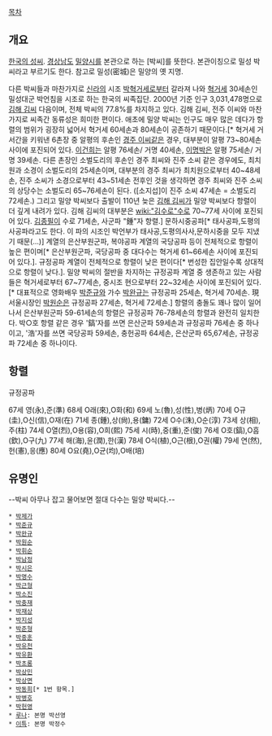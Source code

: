 [[목차]]
== 개요 ==
[[한국의 성씨]].
[[경상남도]] [[밀양시]]를 본관으로 하는 [박씨]를 뜻한다. 본관이칭으로 밀성 박씨라고 부르기도 한다. 참고로 밀성(密城)은 밀양의 옛 지명.

다른 박씨들과 마찬가지로 [[신라]]의 시조 [[박혁거세]]로부터 갈라져 나와 [[혁거세]] 30세손인 밀성대군 박언침을 시조로 하는 한국의 씨족집단. 2000년 기준 인구 3,031,478명으로 [[김해 김씨]] 다음이며, 전체 박씨의 77.8%를 차지하고 있다. 김해 김씨, 전주 이씨와 마찬가지로 씨족간 동류성은 희미한 편이다. 애초에 밀양 박씨는 인구도 매우 많은 데다가 항렬의 범위가 굉장히 넓어서 혁거세 60세손과 80세손이 공존하기 때문이다.[* 혁거세 거서간을 키워낸 6촌장 중 알평의 후손인 [[경주 이씨]]같은 경우, 대부분이 알평 73~80세손 사이에 포진되어 있다. [[이건희]]는 알평 76세손/ 거명 40세손, [[이명박]]은 알평 75세손/ 거명 39세손. 다른 촌장인 소벌도리의 후손인 경주 최씨와 진주 소씨 같은 경우에도, 최치원과 소경이 소벌도리의 25세손이며, 대부분의 경주 최씨가 최치원으로부터 40~48세손, 진주 소씨가 소경으로부터 43~51세손 전후인 것을 생각하면 경주 최씨와 진주 소씨의 상당수는 소벌도리 65~76세손이 된다. ([소지섭]이 진주 소씨 47세손 = 소벌도리 72세손.) 그리고 밀양 박씨보다 출발이 110년 늦은 [[김해 김씨]]가 밀양 박씨보다 항렬이 더 깊게 내려가 있다. 김해 김씨의 대부분은 [[wiki:"김수로"수로]] 70~77세 사이에 포진되어 있다. [[김종필]]이 수로 71세손, 사군파 "鍾"자 항렬.] 문하시중공파[* 태사공파,도평의사공파라고도 한다. 이 파의 시조인 박언부가 태사공,도평의사사,문하시중을 모두 지냈기 때문(...)] 계열의 은산부원군파, 복야공파 계열의 국당공파 등이 전체적으로 항렬이 높은 편이며[* 은산부원군파, 국당공파 중 대다수는 혁거세 61~66세손 사이에 포진되어 있다.]. 규정공파 계열이 전체적으로 항렬이 낮은 편이다[* 번성한 집안일수록 상대적으로 항렬이 낮다.]. 밀양 박씨의 절반을 차지하는 규정공파 계열 중 생존하고 있는 사람들은 혁거세로부터 67~77세손, 중시조 현으로부터 22~32세손 사이에 포진되어 있다.[* 대표적으로 영화배우 [[박준규]]와 가수 [[박완규]]는 규정공파 25세손, 혁거세 70세손. 現 서울시장인 [[박원순]]은 규정공파 27세손, 혁거세 72세손.] 항렬의 충돌도 꽤나 많이 일어나서 은산부원군파 59-61세손의 항렬은 규정공파 76-78세손의 항렬과 완전히 일치한다. 박○호 항렬 같은 경우 '鎬'자를 쓰면 은산군파 59세손과 규정공파 76세손 중 하나이고, '浩'자를 쓰면 국당공파 59세손, 충헌공파 64세손, 은산군파 65,67세손, 규정공파 72세손 중 하나이다.
== 항렬 ==
규정공파

67세 영(永),준(準)  
68세 O래(來),O화(和) 
69세 노(魯),성(性),병(炳)  
70세 O규(圭),O신(信),O재(在)  
71세 종(鍾),상(尙),용(鏞)  
72세 O수(洙),O순(淳)
73세 상(相), 주(柱) 
74세 O열(烈),O용(容),O희(熙)
75세 시(時),중(重),준(俊)	
76세 O호(鎬),O흠(欽),O구(九)	
77세 해(海),윤(潤),한(漢)
78세 O식(植),O근(根),O권(權)
79세 연(然),헌(憲),응(應)	
80세 O요(堯),O균(均),O배(培)

== 유명인 ==

--박씨 아무나 잡고 물어보면 절대 다수는 밀양 박씨다.-- 
 
 * [[박제가]]
 * [[박준규]]
 * [[박완규]]
 * [[박원순]]
 * [[박휘순]]
 * [[박남정]]
 * [[박시은]]
 * [[박명수]]
 * [[박근형]]
 * [[박소진]]
 * [[박충재]]
 * [[박재상]]
 * [[박지성]]
 * [[박준형]]
 * [[박중훈]]
 * [[박유천]]
 * [[박유환]]
 * [[박초롱]]
 * [[박상민]]
 * [[박상면]]
 * [[박동희]][* 1번 항목.]
 * [[박병호]]
 * [[박헌영]]
 * [[루나(f(x))|루나]]: 본명 박선영
 * [[이특]]: 본명 박정수
